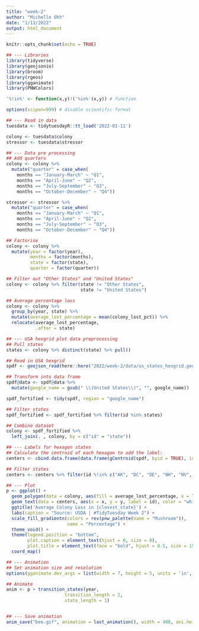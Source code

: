 ```yaml
---
title: "week-2"
author: "Michelle Ohh"
date: "1/13/2022"
output: html_document
---
```


```r
knitr::opts_chunk$set(echo = TRUE)
```

```r
## --- Libraries
library(tidyverse)
library(geojsonio)
library(broom)
library(rgeos)
library(gganimate)
library(PNWColors)

'%!in%' <- function(x,y)!('%in%'(x,y)) # function

options(scipen=999) # disable scientific format
```

```r
## --- Read in data
tuesdata <- tidytuesdayR::tt_load('2022-01-11')

colony <- tuesdata$colony
stressor <- tuesdata$stressor
```

```r
## --- Data pre processing
## Add quarters
colony <- colony %>% 
  mutate("quarter" = case_when(
    months == "January-March" ~ "Q1",
    months == "April-June" ~ "Q2",
    months == "July-September" ~ "Q3",
    months == "October-December" ~ "Q4"))

stressor <- stressor %>% 
  mutate("quarter" = case_when(
    months == "January-March" ~ "Q1",
    months == "April-June" ~ "Q2",
    months == "July-September" ~ "Q3",
    months == "October-December" ~ "Q4"))

## Factorise
colony <- colony %>% 
  mutate(year = factor(year),
         months = factor(months),
         state = factor(state),
         quarter = factor(quarter))

## Filter out "Other States" and "United States"
colony <- colony %>% filter(state != "Other States",
                            state != "United States")

## Average percentage loss
colony <- colony %>% 
  group_by(year, state) %>% 
  mutate(average_lost_percentage = mean(colony_lost_pct)) %>% 
  relocate(average_lost_percentage, 
           .after = state)
```

```r
## --- USA hexgrid plot data preprocessing
## Pull states
states <- colony %>% distinct(state) %>% pull()

## Read in USA hexgrid
spdf <- geojson_read(here::here("2022/week-2/data/us_states_hexgrid.geojson"), what = "sp")

## Transform into data frame
spdf@data <- spdf@data %>%
  mutate(google_name = gsub(" \\(United States\\)", "", google_name))

spdf_fortified <- tidy(spdf, region = "google_name")

## Filter states
spdf_fortified <- spdf_fortified %>% filter(id %in% states)

## Combine dataset
colony <- spdf_fortified %>% 
  left_join(. , colony, by = c("id" = "state"))

## --- Labels for hexagon states
## Calculate the centroid of each hexagon to add the label:
centers <- cbind.data.frame(data.frame(gCentroid(spdf, byid = TRUE), id = spdf@data$iso3166_2))

## Filter states
centers <- centers %>% filter(id %!in% c("AK", "DC", "DE", "NH", "NV", "RI"))
```

```r
## --- Plot
p <- ggplot() +
  geom_polygon(data = colony, aes(fill = average_lost_percentage, x = long, y = lat, group = group)) +
  geom_text(data = centers, aes(x = x, y = y, label = id), color = "white", size = 3) +
  ggtitle('Average Colony Loss in {closest_state}') +
  labs(caption = "Source: USDA | #TidyTuesday Week 2") +
  scale_fill_gradientn(colors = rev(pnw_palette(name = "Mushroom")),
                       name = "Percentage") +
  theme_void() +
  theme(legend.position = "bottom",
        plot.caption = element_text(hjust = 0, size = 8),
        plot.title = element_text(face = "bold", hjust = 0.5, size = 15)) +
  coord_map()

## --- Animation
## Set animation size and resolution 
options(gganimate.dev_args = list(width = 7, height = 5, units = 'in', res = 540))

## Animate
anim <- p + transition_states(year,
                      transition_length = 2,
                      state_length = 1)


## --- Save animation
anim_save("bee.gif", animation = last_animation(), width = 400, ani.height = 300)
```





